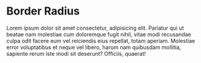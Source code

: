 
<Meta title="CSS/Dark/BorderRadius" />

# Border Radius

Lorem ipsum dolor sit amet consectetur, adipisicing elit. Pariatur qui ut
beatae nam molestiae cum doloremque fugit nihil, vitae modi recusandae culpa
odit facere eum vel reiciendis eius repellat, totam aperiam. Molestiae error
voluptatibus et neque vel libero, harum nam quibusdam mollitia, sapiente rerum
iste modi sit deserunt? Officiis, quaerat!

<DesignTokenDocBlock categoryName="dist/css/Dark/borderRadius.css" maxHeight={10000} />
